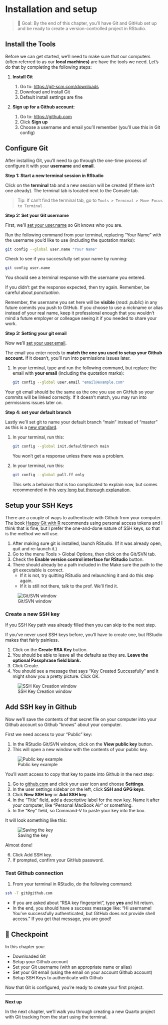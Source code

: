 # Installation and setup

> 🎯 Goal: By the end of this chapter, you'll have Git and GitHub set up and be ready to create a version-controlled project in RStudio.

## Install the Tools

Before we can get started, we'll need to make sure that our computers (often referred to as our **local machines)** are have the tools we need. Let's do that by completing the following steps:

1.  **Install Git**

    1.  Go to: <https://git-scm.com/downloads>
    2.  Download and install Git
    3.  Default install settings are fine

2.  **Sign up for a Github account:**

    1.  Go to: <https://github.com>
    2.  Click **Sign up**
    3.  Choose a username and email you’ll remember (you’ll use this in Git config)

## Configure Git

After installing Git, you’ll need to go through the one-time process of configure it with your **username** and **email**.

**Step 1: Start a new terminal session in RStudio**

Click on the **terminal** tab and a new session will be created (if there isn’t one already). The terminal tab is located next to the Console tab.

> Tip: If can't find the terminal tab, go to `Tools > Terminal > Move Focus to Terminal` .

**Step 2: Set your Git username**

First, we'll [set your user.name](https://help.github.com/en/github/using-git/setting-your-username-in-git#setting-your-git-username-for-every-repository-on-your-computer) so Git knows who you are.

Run the following command from your terminal, replacing "Your Name" with the username you'd like to use (including the quotation marks):

``` bash
git config --global user.name "Your Name"
```

Check to see if you successfully set your name by running:

``` bash
git config user.name
```

You should see a terminal response with the username you entered.

If you didn't get the response expected, then try again. Remember, be careful about *punctuation*.

::: callout-caution
Remember, the username you set here will be **visible** (*read: public*) in any future commits you push to GitHub. If you choose to use a nickname or alias instead of your real name, keep it professional enough that you wouldn't mind a future employer or colleague seeing it if you needed to share your work.
:::

**Step 3: Setting your git email**

Now we'll [set your user.email](https://help.github.com/en/github/setting-up-and-managing-your-github-user-account/setting-your-commit-email-address#setting-your-commit-email-address-in-git).

The email you enter needs to **match the one you used to setup your Github account.** If it doesn't, you'll run into permissions issues later.

1.  In your terminal, type and run the following command, but replace the email with **your email** (including the quotation marks):

    ``` bash
    git config --global user.email "email@example.com"
    ```

::: callout-important
Your git email should be the same as the one you use on GitHub so your commits will be linked correctly. If it doesn't match, you may run into permissions issues later on.
:::

**Step 4: set your default branch**

Lastly we'll set git to name your default branch "main" instead of "master" as this is a [new standard](https://sfconservancy.org/news/2020/jun/23/gitbranchname/).

1.  In your terminal, run this:

    ``` bash
    git config --global init.defaultBranch main
    ```

    You won't get a response unless there was a problem.

2.  In your terminal, run this:

    ``` bash
    git config --global pull.ff only
    ```

    This sets a behaivor that is too complicated to explain now, but comes recommended in this [very long but thorough explanation](https://stackoverflow.com/questions/71768999/how-to-merge-when-you-get-error-hint-you-have-divergent-branches-and-need-to-s/71774640#71774640).

## Setup your SSH Keys

There are a couple of ways to authenticate with Github from your computer. The book [Happy Git with R](https://happygitwithr.com/https-pat) recommends using personal access tokens and I think that is fine, but I prefer the one-and-done nature of SSH keys, so that is the method we will use.

1.  After making sure git is installed, launch RStudio. (If it was already open, quit and re-launch it.)
2.  Go to the menu Tools \> Global Options, then click on the Git/SVN tab.
3.  Check the **Enable version control interface for RStudio** button.
4.  There should already be a path included in the Make sure the path to the git executable is correct.
    -   If it is not, try quitting RStudio and relaunching it and do this step again.
    -   If it is still not there, talk to the prof. We'll find it.

![Git/SVN window](../images/git-set-ssh.png)

### Create a new SSH key

If you SSH Key path was already filled then you can skip to the next step.

If you've never used SSH keys before, you'll have to create one, but RStudio makes that fairly painless.

1.  Click on the **Create RSA Key** button.
2.  You should be able to leave all the defaults as they are. **Leave the optional Passphrase field blank.**
3.  Click Create.
4.  You should see a message that says "Key Created Successfully" and it might show you a pretty picture. Click OK.

![SSH Key Creation window](../images/ssh-create-key.png)

## Add SSH key in Github

Now we'll save the contents of that secret file on your computer into your Github account so Github "knows" about your computer.

First we need access to your "Public" key:

1.  In the RStudio Git/SVN window, click on the **View public key** button.
2.  This will open a new window with the contents of your public key.

![Public key example](../images/ssh-public-key.png)

You'll want access to copy that key to paste into Github in the next step:

1.  Go to [github.com](https://github.com/) and click your user icon and choose **Settings**.
2.  In the user settings sidebar on the left, click **SSH and GPG keys**.
3.  Click **New SSH key** or **Add SSH key**.
4.  In the "Title" field, add a descriptive label for the new key. Name it after your computer, like "Personal MacBook Air" or something.
5.  In the "Key" field, so Command-V to paste your key into the box.

It will look something like this:

![Saving the key](../images/git-adding-key.png)

Almost done!

6.  Click Add SSH key.
7.  If prompted, confirm your GitHub password.

### Test Github connection

1.  From your terminal in RStudio, do the following command:

``` bash
ssh -T git@github.com
```

-   If you are asked about "RSA key fingerprint", type **yes** and hit return.
-   In the end, you should have a success message like: "Hi username! You've successfully authenticated, but GitHub does not provide shell access." If you get that message, you are good!

## 🎯 Checkpoint

In this chapter you:

-   Downloaded Git
-   Setup your Github account
-   Set your Git username (with an appropriate name or alias)
-   Set your Git email (using the email on your account Github account)
-   Setup SSH Keys to authenticate with Github

Now that Git is configured, you're ready to create your first project.

------------------------------------------------------------------------

**Next up**

In the next chapter, we’ll walk you through creating a new Quarto project with Git tracking from the start using the terminal.
